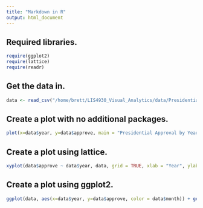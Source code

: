 ```yaml
---
title: "Markdown in R"
output: html_document
---
```


## Required libraries.

```r
require(ggplot2)
require(lattice)
require(readr)
```

## Get the data in.

```r
data <- read_csv("/home/brett/LIS4930_Visual_Analytics/data/Presidential_Approval.csv", col_types = cols(X1 = col_skip(), iraq.war = col_logical()))
```

## Create a plot with no additional packages. 

```r
plot(x=data$year, y=data$approve, main = "Presidential Approval by Year", sub = "based on data from: https://cran.r-project.org/web/packages/lattice/index.html", xlab = "Year", ylab = "U.S. Presidential Approval (%)")
```


## Create a plot using lattice.

```r
xyplot(data$approve ~ data$year, data, grid = TRUE, xlab = "Year", ylab = "U.S. Presidential Approval (%)", group = data$month, main="U.S. President Approval", sub = "based on data from: https://cran.r-project.org/web/packages/lattice/index.html")
```

## Create a plot using ggplot2. 

```r
ggplot(data, aes(x=data$year, y=data$approve, color = data$month)) + geom_point() + labs(x = "Year", y = "U.S. Presidential Approval (%)", color = "Month", title = "U.S. Presidential Approval", caption = "based on data from: https://cran.r-project.org/web/packages/lattice/index.html")
```
